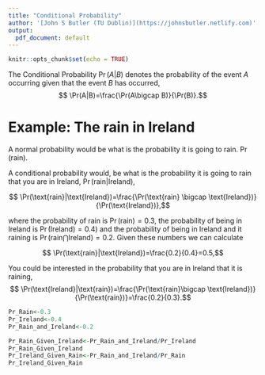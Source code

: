 ```yaml
---
title: "Conditional Probability"
author: '[John S Butler (TU Dublin)](https://johnsbutler.netlify.com)'
output:
  pdf_document: default
---
```


```r
knitr::opts_chunk$set(echo = TRUE)
```



The Conditional Probability $\Pr(A|B)$ denotes the probability of the event $A$ occurring given that the event $B$ has occurred,
$$ \Pr(A|B)=\frac{\Pr(A\bigcap B)}{\Pr(B)}.$$

# Example: The rain in Ireland

A normal probability would be what is the probability it is going to rain. $\Pr(\text{rain})$.

A conditional probability would, be what is the probability it is going to rain \textbf{given} that you are in Ireland, $\Pr(\text{rain}|\text{Ireland}),$

$$ \Pr(\text{rain}|\text{Ireland})=\frac{\Pr(\text{rain} \bigcap \text{Ireland})}{\Pr(\text{Ireland})},$$

where the probability of rain is $\Pr(\text{rain})=0.3$, the probability of being in Ireland is $\Pr(\text{Ireland})=0.4)$ and the probability of being in Ireland and it raining is $\Pr(\text{rain}\bigcap \text{Ireland})=0.2$. Given these numbers we can calculate

$$ \Pr(\text{rain}|\text{Ireland})=\frac{0.2}{0.4}=0.5,$$

You could be interested in the probability that you are in Ireland \textbf{given} that it is raining, 
$$ \Pr(\text{Ireland}|\text{rain})=\frac{\Pr(\text{rain}\bigcap \text{Ireland})}{\Pr(\text{rain})}=\frac{0.2}{0.3}.$$
```r
Pr_Rain<-0.3
Pr_Ireland<-0.4
Pr_Rain_and_Ireland<-0.2

Pr_Rain_Given_Ireland<-Pr_Rain_and_Ireland/Pr_Ireland
Pr_Rain_Given_Ireland
Pr_Ireland_Given_Rain<-Pr_Rain_and_Ireland/Pr_Rain
Pr_Ireland_Given_Rain

```